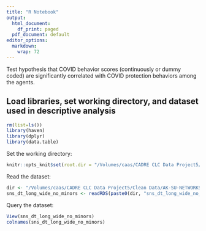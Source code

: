 ```yaml
---
title: "R Notebook"
output:
  html_document:
    df_print: paged
  pdf_document: default
editor_options: 
  markdown: 
    wrap: 72
---
```


Test hypothesis that COVID behavior scores (continuously or dummy coded) are significantly correlated with COVID protection behaviors among the agents. 

## Load libraries, set working directory, and dataset used in descriptive analysis

```r
rm(list=ls())
library(haven)
library(dplyr)
library(data.table)
```

Set the working directory:

```r
knitr::opts_knit$set(root.dir = "/Volumes/caas/CADRE CLC Data Project5/Clean Data/AK-SU-NETWORKS-ROUT")
```

Read the dataset:

```r
dir <- "/Volumes/caas/CADRE CLC Data Project5/Clean Data/AK-SU-NETWORKS-ROUT/"
sns_dt_long_wide_no_minors <- readRDS(paste0(dir, "sns_dt_long_wide_no_minors.RDS"))
```

Query the dataset:

```r
View(sns_dt_long_wide_no_minors)
colnames(sns_dt_long_wide_no_minors)
```